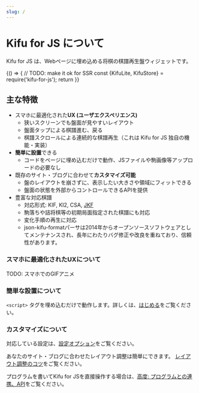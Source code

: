 ```yaml
---
slug: /
---
```



# Kifu for JS について

Kifu for JS は、Webページに埋め込める将棋の棋譜再生盤ウィジェットです。

<BrowserOnly>
  {() => {
    // TODO: make it ok for SSR
    const {KifuLite, KifuStore} = require('kifu-for-js');
    return <KifuLite kifuStore={new KifuStore()} />
  }}
</BrowserOnly>

## 主な特徴

* スマホに最適化された**UX (ユーザエクスペリエンス)**
  * 狭いスクリーンでも盤面が見やすいレイアウト
  * 盤面タップによる棋譜進む、戻る
  * 棋譜スクロールによる連続的な棋譜再生（これは Kifu for JS 独自の機能・実装）
* **簡単に設置**できる
  * コードをページに埋め込むだけで動作、JSファイルや駒画像等アップロードの必要なし
* 既存のサイト・ブログに合わせて**カスタマイズ可能**
  * 盤のレイアウトを崩さずに、表示したい大きさや領域にフィットできる
  * 盤面の状態を外部からコントロールできるAPIを提供
* 豊富な対応棋譜
  * 対応形式: KIF, KI2, CSA, [JKF](https://github.com/na2hiro/Kifu-for-JS/tree/master/packages/json-kifu-format)
  * 駒落ちや詰将棋等の初期局面指定された棋譜にも対応
  * 変化手順の再生に対応
  * json-kifu-formatパーサは2014年からオープンソースソフトウェアとしてメンテナンスされ、長年にわたりバグ修正や改良を重ねており、信頼性があります。

### スマホに最適化されたUXについて

TODO: スマホでのGIFアニメ

### 簡単な設置について

`<script>` タグを埋め込むだけで動作します。詳しくは、[はじめる](/docs/getting-started)をご覧ください。

### カスタマイズについて

対応している設定は、[設定オプション](./configuration)をご覧ください。

あなたのサイト・ブログに合わせたレイアウト調整は簡単にできます。 [レイアウト調整のコツ](./layout-tips)をご覧ください。

プログラムを書いてKifu for JSを直接操作する場合は、[高度: プログラムとの連携、API](./api)をご覧ください。
